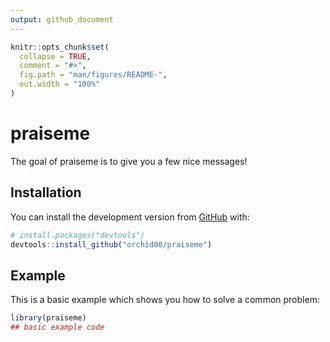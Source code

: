 ```yaml
---
output: github_document
---
```


<!-- README.md is generated from README.Rmd. Please edit that file -->

```r
knitr::opts_chunk$set(
  collapse = TRUE,
  comment = "#>",
  fig.path = "man/figures/README-",
  out.width = "100%"
)
```
# praiseme

<!-- badges: start -->
<!-- badges: end -->

The goal of praiseme is to give you a few nice messages!

## Installation

You can install the development version from [GitHub](https://github.com/) with:

``` r
# install.packages("devtools")
devtools::install_github("orchid00/praiseme")
```
## Example

This is a basic example which shows you how to solve a common problem:

```r
library(praiseme)
## basic example code
```
